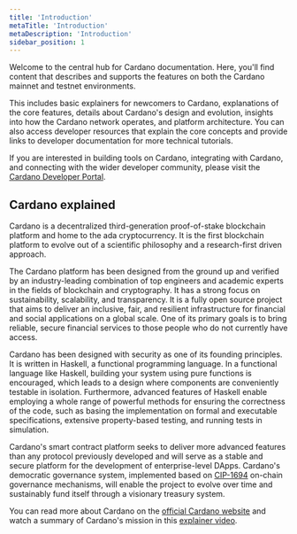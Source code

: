 ```yaml
---
title: 'Introduction'
metaTitle: 'Introduction'
metaDescription: 'Introduction'
sidebar_position: 1
---
```


Welcome to the central hub for Cardano documentation. Here, you'll find content that describes and supports the features on both the Cardano mainnet and testnet environments.

This includes basic explainers for newcomers to Cardano, explanations of the core features, details about Cardano's design and evolution, insights into how the Cardano network operates, and platform architecture. You can also access developer resources that explain the core concepts and provide links to developer documentation for more technical tutorials.  

If you are interested in building tools on Cardano, integrating with Cardano,
and connecting with the wider developer community, please visit the
[Cardano Developer Portal](https://developers.cardano.org/home/).

## Cardano explained

Cardano is a decentralized third-generation proof-of-stake blockchain platform
and home to the ada cryptocurrency. It is the first blockchain platform to
evolve out of a scientific philosophy and a research-first driven approach.

The Cardano platform has been designed from the ground up and verified by an
industry-leading combination of top engineers and academic experts in the fields
of blockchain and cryptography. It has a strong focus on sustainability,
scalability, and transparency. It is a fully open source project that aims to
deliver an inclusive, fair, and resilient infrastructure for financial and
social applications on a global scale. One of its primary goals is to bring
reliable, secure financial services to those people who do not currently have
access.

Cardano has been designed with security as one of its founding principles. It is
written in Haskell, a functional programming language. In a functional language
like Haskell, building your system using pure functions is encouraged, which
leads to a design where components are conveniently testable in isolation.
Furthermore, advanced features of Haskell enable employing a whole range of
powerful methods for ensuring the correctness of the code, such as basing the
implementation on formal and executable specifications, extensive property-based
testing, and running tests in simulation.

Cardano's smart contract platform seeks to deliver more
advanced features than any protocol previously developed and will serve as a
stable and secure platform for the development of enterprise-level DApps. Cardano's democratic governance system, implemented based on [CIP-1694](https://cips.cardano.org/cip/CIP-1694) on-chain governance mechanisms, will enable the project to evolve over time and sustainably fund itself through a visionary treasury system.

You can read more about Cardano on the [official Cardano website](https://cardano.org/) and watch a summary of Cardano's mission in this [explainer video](https://www.youtube.com/watch?v=l_Nv0-PVrnM/).
